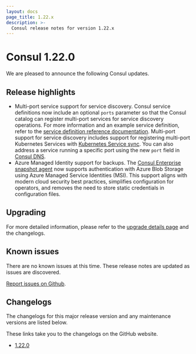 ```yaml
---
layout: docs
page_title: 1.22.x
description: >-
  Consul release notes for version 1.22.x
---
```


# Consul 1.22.0

We are pleased to announce the following Consul updates.

## Release highlights

- Multi-port service support for service discovery. Consul service definitions now include an optional `ports` parameter so that the Consul catalog can register multi-port services for service discovery operations. For more information and an example service definition, refer to the [service definition reference documentation](/consul/docs/reference/service#ports). Multi-port support for service discovery includes support for registering multi-port Kubernetes Services with [Kubernetes Service sync](/consul/docs/register/service/k8s/service-sync#service-ports). You can also address a service running a specific port using the new `port` field in [Consul DNS](/consul/docs/reference/dns).
- Azure Managed Identity support for backups. The [Consul Enterprise snapshot agent](/consul/commands/snapshot/agent) now supports authentication with Azure Blob Storage using Azure Managed Service Identities (MSI). This support aligns with modern cloud security best practices, simplifies configuration for operators, and removes the need to store static credentials in configuration files.

## Upgrading

For more detailed information, please refer to the [upgrade details page](/consul/docs/upgrade/version-specific) and the changelogs.

## Known issues

There are no known issues at this time. These release notes are updated as issues are discovered.

[Report issues on Github](https://github.com/hashicorp/consul/issues).

## Changelogs

The changelogs for this major release version and any maintenance versions are listed below.

<Note> These links take you to the changelogs on the GitHub website. </Note>

- [1.22.0](https://github.com/hashicorp/consul/releases/tag/v1.22.0)
